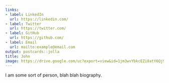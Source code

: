 ```yaml
---
links:
- label: LinkedIn
  url: https://linkedin.com/
- label: Twitter
  url: https://twitter.com/
- label: GitHub
  url: https://github.com/
- label: Email
  url: mailto:example@email.com
output: postcards::jolla
title: John
image: https://drive.google.com/uc?export=view&id=1jm3wvYbkcEZi8atY6Qj9ItyZbUiOVKA7
---
```

 
I am some sort of person, blah blah biography.
